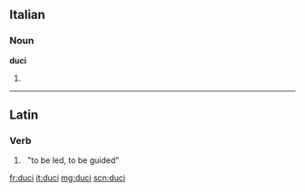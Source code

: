 ==Italian==

===Noun===
'''duci''' {{m}}

# {{plural of|[[duce]]|lang=it}}

----

==Latin==

===Verb===
{{la-verb-form|dūcī}}

# {{conjugation of|duco|dūcō|pres|pass|inf|lang=la}}&nbsp;&nbsp;"to be led, to be guided"

[[fr:duci]]
[[it:duci]]
[[mg:duci]]
[[scn:duci]]